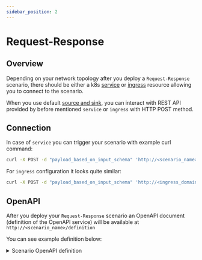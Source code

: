 ```yaml
---
sidebar_position: 2
---
```


# Request-Response

## Overview

Depending on your network topology after you deploy a `Request-Response` scenario, there should be either a k8s [service](https://kubernetes.io/docs/concepts/services-networking/service/) or [ingress](https://kubernetes.io/docs/concepts/services-networking/ingress/) resource allowing you to connect to the scenario.

When you use default [source and sink](../scenarios_authoring/RRDataSourcesAndSinks.md), you can interact with REST API provided by before mentioned `service` or `ingress` with HTTP POST method.

## Connection

In case of `service` you can trigger your scenario with example curl command:

```bash
curl -X POST -d "payload_based_on_input_schema" 'http://<scenario_name>'
```

For `ingress` configuration it looks quite similar:

```bash
curl -X POST -d "payload_based_on_input_schema" 'http://<ingress_domain><scenario_name>'
```

## OpenAPI

After you deploy your `Request-Response` scenario an OpenAPI document (definition of the OpenAPI service) will be available at `http://<scenario_name>/definition`

You can see example definition below:

<details>
  <summary>Scenario OpenAPI definition</summary>

```json
{
  "openapi" : "3.1.0",
  "info" : {
    "title" : "dsw-rr",
    "version" : "1"
  },
  "paths" : {
    "/" : {
      "post" : {
        "description" : "**scenario name**: dsw-rr",
        "tags" : [
          "Nussknacker"
        ],
        "requestBody" : {
          "required" : true,
          "content" : {
            "application/json" : {
              "schema" : {
                "type" : "object",
                "nullable" : false,
                "properties" : {
                  "input" : {
                    "type" : "object",
                    "nullable" : false,
                    "required" : [
                      "first",
                      "last"
                    ],
                    "properties" : {
                      "last" : {
                        "type" : "string",
                        "nullable" : false
                      },
                      "first" : {
                        "type" : "string",
                        "nullable" : false
                      }
                    }
                  }
                }
              }
            }
          }
        },
        "produces" : [
          "application/json"
        ],
        "consumes" : [
          "application/json"
        ],
        "summary" : "dsw-rr",
        "responses" : {
          "200" : {
            "content" : {
              "application/json" : {
                "schema" : {
                  "type" : "object",
                  "properties" : {
                    "input" : {
                      "type" : "object",
                      "properties" : {
                        "first" : {
                          "type" : "string"
                        },
                        "last" : {
                          "type" : "string"
                        }
                      },
                      "required" : [
                        "first",
                        "last"
                      ]
                    }
                  }
                }
              }
            }
          }
        }
      }
    }
  }
}
```
</details>
